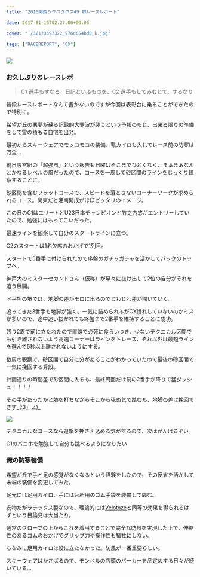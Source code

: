 ---
title: "2016関西シクロクロス#9 堺レースレポート"

date: 2017-01-16T02:27:00+00:00

cover: "./32173597322_976d654bd0_k.jpg"

tags: ["RACEREPORT", "CX"]
---

![ ](./32173597322_976d654bd0_k.jpg)

### お久しぶりのレースレポ

> C1 選手もすなる、日記といふものを、C2 選手もしてみむとて、するなり

普段レースレポートなんて書かないのですが今回は表彰台に乗ることができたので特別に。

希望が丘の悪夢が蘇る記録的大寒波が襲うという予報のもと、出来る限りの準備をして雪の積もる自宅を出発。

最初からスキーウェアでモッコモコの装備、靴カイロも入れてレース前の防寒は万全…

前日設営組の「超強風」という報告も日曜はそこまでひどくなく、まぁまぁなんとかなるレベルの風だったので、コースを一周して砂区間のラインをじっくり観察することに。

砂区間を含むフラットコースで、スピードを落とさないコーナーワークが求められるコース。関東だと湘南開成がほぼピッタリのイメージ。

この日のC1はエリートとU23日本チャンピオンと竹之内悠がエントリーしていたので、勉強にはもってこいだった。

最速ラインを観察して自分のスタートラインに立つ。

C2のスタートは1名欠席のおかげで1列目。

スタートで5番手に付けられたので序盤のガチャガチャを活かしてパックのトップへ。

神戸大のミスターセカンドさん（仮称）が早々に抜け出して2位の自分がそれを追う展開。

ド平坦の堺では、地脚の差がモロに出るのでじわじわ差が開いていく。

追ってきた3番手も地脚が強く、一気に詰められるがCX慣れしていないのかミスが多いので、途中追い抜かれても終盤まで2番手を維持することに成功。

残り2周で前に立たれたので直線で必死に食らいつき、少ないテクニカル区間でも引き離されないよう高速コーナーはラインをトレース、それ以外は最短ラインを選んで5秒以上離されないようにする。

数周の観察で、砂区間で自分に分があることがわかっていたので最後の砂区間で一気に挽回する算段。

計画通りの時間差で砂区間に入るも、最終周回だけ前の2番手が降りて猛ダッシュ！！！！

その手があったかと膝を打ちながらそこから死ぬ気で踏むも、地脚の差は挽回できず\_(:3」∠)\_

![ ](./31512745093_09d23d5e39_k.jpg)

テクニカルなコースなら追撃を押さえ込める気がするので、次はがんばるぞい。

C1のバニホを勉強して自分も跳べるようになりたい

### 俺の防寒装備

希望が丘で手と足の感覚がなくなるという経験をしたので、その反省を活かして末端の装備を変更してみた。

足元には足用カイロ、手には台所用のゴム手袋を装備して臨む。

<Amzn asin="B00BES4PV2">

安物だがラテックス製なので、理論的には<a href="http://amzn.to/2iD1DEr" target="_blank">Velotoze</a>と同等の効果を得られるはずという目論見は大当たり。

通常のグローブの上からこれを着用することで完全な防風を実現した上で、伸縮性のあるゴムのおかげでグリップ力や操作性も犠牲にしない。

ちなみに足用カイロは役に立たなかった。防風が一番重要らしい。

スキーウェアはかさばるので、モンベルの店頭のパーカーを品定めする日々が続いている…

<Amzn asin="B08QHJN65J">
